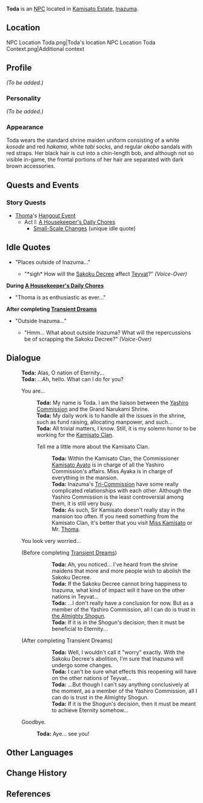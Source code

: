 {{Meta
<!-- REMOVE THIS TEMPLATE AFTER ADDING MISSING INFO -->
|missing_NPC_profile  = yes
}}
{{Character Infobox
|type             = NPC
|image            = NPC Toda.png
|region           = Inazuma
|affiliation      = Grand Narukami Shrine
|title            = Shrine Maiden
|voiceEN          = [[imdb:nm3158889|Jennifer Sun Bell]]<ref name="Jennifer Sun Bell">Twitter: [https://twitter.com/jennifersunbell/status/1477077136938659840 EN VA Self Announcement]</ref>
}}
'''Toda''' is an [[NPC]] located in [[Kamisato Estate]], [[Inazuma]].

==Location==
<gallery hideaddbutton="true" captionalign="center">
NPC Location Toda.png|Toda's location
NPC Location Toda Context.png|Additional context
</gallery>

==Profile==
<!-- detailed story/lore information goes here -->
''(To be added.)''

===Personality===
''(To be added.)''

===Appearance===
Toda wears the standard shrine maiden uniform consisting of a white ''kosode'' and red ''hakama'', white ''tabi'' socks, and regular ''okobo'' sandals with red straps. Her black hair is cut into a chin-length bob, and although not so visible in-game, the frontal portions of her hair are separated with dark brown accessories.

==Quests and Events==
===Story Quests===
* [[Thoma]]'s [[Hangout Event]]
** Act I: [[A Housekeeper's Daily Chores]]
*** [[Small-Scale Changes]] (unique idle quote)

==Idle Quotes==
*"Places outside of Inazuma..."
**{{A|VO Toda 01.ogg}} "*sigh* How will the [[Sakoku Decree]] affect [[Teyvat]]?" ''(Voice-Over)''

'''During [[A Housekeeper's Daily Chores]]'''
*"Thoma is as enthusiastic as ever..."

'''After completing [[Transient Dreams]]'''
*"Outside Inazuma..."
**{{A|VO Toda 02.ogg}} "Hmm... What about outside Inazuma? What will the repercussions be of scrapping the Sakoku Decree?" ''(Voice-Over)''

==Dialogue==
{{Dialogue start}}
:'''Toda:''' Alas, O nation of Eternity...
:'''Toda:''' ...Ah, hello. What can I do for you?
:{{DIcon}} You are...
::'''Toda:''' My name is Toda. I am the liaison between the [[Yashiro Commission]] and the Grand Narukami Shrine.
::'''Toda:''' My daily work is to handle all the issues in the shrine, such as fund raising, allocating manpower, and such...
::'''Toda:''' All trivial matters, I know. Still, it is my solemn honor to be working for the [[Kamisato Clan]].
::{{DIcon}} Tell me a little more about the Kamisato Clan.
:::'''Toda:''' Within the Kamisato Clan, the Commissioner [[Kamisato Ayato]] is in charge of all the Yashiro Commission's affairs. Miss Ayaka is in charge of everything in the mansion.
:::'''Toda:''' Inazuma's [[Tri-Commission]] have some really complicated relationships with each other. Although the Yashiro Commission is the least controversial among them, it is still very busy.
:::'''Toda:''' As such, Sir Kamisato doesn't really stay in the mansion too often. If you need something from the Kamisato Clan, it's better that you visit [[Kamisato Ayaka|Miss Kamisato]] or Mr. [[Thoma]].
:{{DIcon}} You look very worried...
:;(Before completing [[Transient Dreams]])
:::'''Toda:''' Ah, you noticed... I've heard from the shrine maidens that more and more people wish to abolish the Sakoku Decree.
:::'''Toda:''' If the Sakoku Decree cannot bring happiness to Inazuma, what kind of impact will it have on the other nations in Teyvat...
:::'''Toda:''' ...I don't really have a conclusion for now. But as a member of the Yashiro Commission, all I can do is trust in [[Ei|the Almighty Shogun]].
:::'''Toda:''' If it is in the Shogun's decision, then it must be beneficial to Eternity...
:;(After completing Transient Dreams)
:::'''Toda:''' Well, I wouldn't call it "worry" exactly. With the Sakoku Decree's abolition, I'm sure that Inazuma will undergo some changes.
:::'''Toda:''' I can't be sure what effects this reopening will have on the other nations of Teyvat...
:::'''Toda:''' ...But though I can't say anything conclusively at the moment, as a member of the Yashiro Commission, all I can do is trust in the Almighty Shogun.
:::'''Toda:''' If it is the Shogun's decision, then it must be meant to achieve Eternity somehow...
:{{DIcon}} Goodbye.
::'''Toda:''' Aye... see you!
{{Dialogue end}}

==Other Languages==
{{Other Languages|default_hidden = 1
|en      = Toda
|zhs     = 户田
|zhs_rm  = Hùtián
|zht     = 戶田
|zht_rm  = Hùtián
|ja      = 戸田
|ja_rm   = Toda
|ko      = 토다
|ko_rm   = Toda
|es      = Toda
|fr      = Toda
|ru      = Тода
|th      = Toda
|vi      = Toda
|de      = Toda
|id      = Toda
|pt      = Toda
}}

==Change History==
{{Change History|2.0}}

==References==
{{Reflist}}